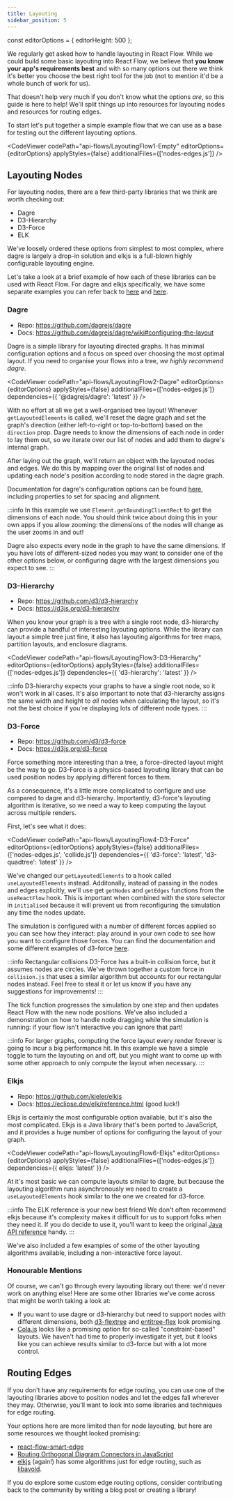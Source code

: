 ```yaml
---
title: Layouting
sidebar_position: 5
---
```


const editorOptions = { editorHeight: 500 };

We regularly get asked how to handle layouting in React Flow. While we could build
some basic layouting into React Flow, we believe that **you know your app's
requirements best** and with so many options out there we think it's better you
choose the best right tool for the job (not to mention it'd be a whole bunch of
work for us).

That doesn't help very much if you don't know what the options _are_, so this
guide is here to help! We'll split things up into resources for layouting nodes
and resources for routing edges.

To start let's put together a simple example flow that we can use as a base for
testing out the different layouting options.

<CodeViewer
  codePath="api-flows/LayoutingFlow1-Empty"
  editorOptions={editorOptions}
  applyStyles={false}
  additionalFiles={['nodes-edges.js']}
/>

## Layouting Nodes

For layouting nodes, there are a few third-party libraries that we think are worth
checking out:

- Dagre
- D3-Hierarchy
- D3-Force
- ELK

We've loosely ordered these options from simplest to most complex, where dagre
is largely a drop-in solution and elkjs is a full-blown highly configurable
layouting engine.

Let's take a look at a brief example of how each of these libraries can be used
with React Flow. For dagre and elkjs specifically, we have some separate examples
you can refer back to [here](https://reactflow.dev/docs/examples/layout/dagre/)
and [here](https://reactflow.dev/docs/examples/layout/elkjs/).

### Dagre

- Repo: https://github.com/dagrejs/dagre
- Docs: https://github.com/dagrejs/dagre/wiki#configuring-the-layout

Dagre is a simple library for layouting directed graphs. It has minimal configuration
options and a focus on speed over choosing the most optimal layout. If you need
to organise your flows into a tree, _we highly recommend dagre_.

<CodeViewer
  codePath="api-flows/LayoutingFlow2-Dagre"
  editorOptions={editorOptions}
  applyStyles={false}
  additionalFiles={['nodes-edges.js']}
  dependencies={{ '@dagrejs/dagre': 'latest' }}
/>

With no effort at all we get a well-organised tree layout! Whenever
`getLayoutedElements` is called, we'll reset the dagre graph and set the graph's
direction (either left-to-right or top-to-bottom) based on the `direction` prop.
Dagre needs to know the dimensions of each node in order to lay them out, so we
iterate over our list of nodes and add them to dagre's internal graph.

After laying out the graph, we'll return an object with the layouted nodes and
edges. We do this by mapping over the original list of nodes and updating each
node's position according to node stored in the dagre graph.

Documentation for dagre's configuration options can be found
[here](https://github.com/dagrejs/dagre/wiki#configuring-the-layout), including
properties to set for spacing and alignment.

:::info
In this example we use `Element.getBoundingClientRect` to get the dimensions of
each node. You should think twice about doing this in your own apps if you allow
zooming: the dimensions of the nodes will change as the user zooms in and out!

Dagre also expects every node in the graph to have the same dimensions. If you
have lots of different-sized nodes you may want to consider one of the other
options below, or configuring dagre with the largest dimensions you expect to
see.
:::

### D3-Hierarchy

- Repo: https://github.com/d3/d3-hierarchy
- Docs: https://d3js.org/d3-hierarchy

When you know your graph is a tree with a single root node, d3-hierarchy can
provide a handful of interesting layouting options. While the library can layout
a simple tree just fine, it also has layouting algorithms for tree maps, partition
layouts, and enclosure diagrams.

<CodeViewer
  codePath="api-flows/LayoutingFlow3-D3-Hierarchy"
  editorOptions={editorOptions}
  applyStyles={false}
  additionalFiles={['nodes-edges.js']}
  dependencies={{ 'd3-hierarchy': 'latest' }}
/>

:::info
D3-hierarchy expects your graphs to have a single root node, so it won't work
in all cases. It's also important to note that d3-hierarchy assigns the same
width and height to _all_ nodes when calculating the layout, so it's not the best
choice if you're displaying lots of different node types.
:::

### D3-Force

- Repo: https://github.com/d3/d3-force
- Docs: https://d3js.org/d3-force

Force something more interesting than a tree, a force-directed layout might be
the way to go. D3-Force is a physics-based layouting library that can be used
position nodes by applying different forces to them.

As a consequence, it's a little more complicated to configure and use compared to
dagre and d3-hierarchy. Importantly, d3-force's layouting algorithm is iterative,
so we need a way to keep computing the layout across multiple renders.

First, let's see what it does:

<CodeViewer
  codePath="api-flows/LayoutingFlow4-D3-Force"
  editorOptions={editorOptions}
  applyStyles={false}
  additionalFiles={['nodes-edges.js', 'collide.js']}
  dependencies={{ 'd3-force': 'latest', 'd3-quadtree': 'latest' }}
/>

We've changed our `getLayoutedElements` to a hook called `useLayoutedElements`
instead. Additonally, instead of passing in the nodes and edges explicitly, we'll
use get `getNodes` and `getEdges` functions from the `useReactFlow` hook. This
is important when combined with the store selector in `initialised` because it
will prevent us from reconfiguring the simulation any time the nodes update.

The simulation is configured with a number of different forces applied so you
can see how they interact: play around in your own code to see how you want to
configure those forces. You can find the documentation and some different examples
of d3-force [here](https://d3js.org/d3-force).

:::info Rectangular collisions
D3-Force has a built-in collision force, but it assumes nodes are circles. We've
thrown together a custom force in `collision.js` that uses a similar algorithm
but accounts for our rectangular nodes instead. Feel free to steal it or let us
know if you have any suggestions for improvements!
:::

The tick function progresses the simulation by one step and then updates React
Flow with the new node positions. We've also included a demonstration on how to
handle node dragging while the simulation is running: if your flow isn't interactive
you can ignore that part!

:::info
For larger graphs, computing the force layout every render forever is going to
incur a big performance hit. In this example we have a simple toggle to turn the
layouting on and off, but you might want to come up with some other approach to
only compute the layout when necessary.
:::

<!-- ### Cola.js

Cola descibes itself as a "constraint-based layout engine" and functions similar
to d3-force: the constraints

<CodeViewer
  codePath="api-flows/LayoutingFlow5-Cola"
  editorOptions={editorOptions}
  applyStyles={false}
  additionalFiles={['nodes-edges.js']}
  dependencies={{ webcola: 'latest' }}
/> -->

### Elkjs

- Repo: https://github.com/kieler/elkjs
- Docs: https://eclipse.dev/elk/reference.html (good luck!)

Elkjs is certainly the most configurable option available, but it's also the most
complicated. Elkjs is a Java library that's been ported to JavaScript, and it
provides a huge number of options for configuring the layout of your graph.

<CodeViewer
  codePath="api-flows/LayoutingFlow6-Elkjs"
  editorOptions={editorOptions}
  applyStyles={false}
  additionalFiles={['nodes-edges.js']}
  dependencies={{ elkjs: 'latest' }}
/>

At it's most basic we can compute layouts similar to dagre, but because the layouting
algorithm runs asynchronously we need to create a `useLayoutedElements` hook similar
to the one we created for d3-force.

:::info The ELK reference is your new best friend
We don't often recommend elkjs because it's complexity makes it difficult for us to
support folks when they need it. If you do decide to use it, you'll want to keep
the original [Java API reference](https://eclipse.dev/elk/reference.html) handy.
:::

We've also included a few examples of some of the other layouting algorithms
available, including a non-interactive force layout.

### Honourable Mentions

Of course, we can't go through every layouting library out there: we'd never work
on anything else! Here are some other libraries we've come across that might be
worth taking a look at:

- If you want to use dagre or d3-hierarchy but need to support nodes with different
  dimensions, both [d3-flextree](https://github.com/klortho/d3-flextree) and
  [entitree-flex](https://github.com/codeledge/entitree-flex) look promising.
- [Cola.js](https://github.com/tgdwyer/WebCola) looks like a promising option for
  so-called "constraint-based" layouts. We haven't had time to properly investigate
  it yet, but it looks like you can achieve results similar to d3-force but with
  a lot more control.

## Routing Edges

If you don't have any requirements for edge routing, you can use one of the
layouting libraries above to position nodes and let the edges fall wherever they
may. Otherwise, you'll want to look into some libraries and techniques for edge
routing.

Your options here are more limited than for node layouting, but here are some
resources we thought looked promising:

- [react-flow-smart-edge](https://github.com/tisoap/react-flow-smart-edge)
- [Routing Orthogonal Diagram Connectors in JavaScript](https://medium.com/swlh/routing-orthogonal-diagram-connectors-in-javascript-191dc2c5ff70)
- [elkjs](https://github.com/kieler/elkjs) (again!) has some algorithms just for
  edge routing, such as [libavoid](https://eclipse.dev/elk/reference/algorithms/org-eclipse-elk-alg-libavoid.html).

If you do explore some custom edge routing options, consider contributing back to
the community by writing a blog post or creating a library!
